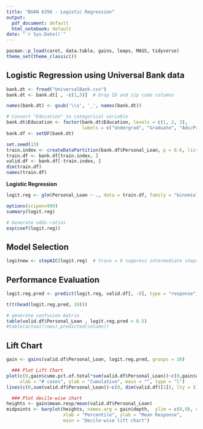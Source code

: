 ---
title: "BUAN 6356 - Logistic Regression"
output:
  pdf_document: default
  html_notebook: default
date: "`r Sys.Date()`"
---

```{r}
pacman::p_load(caret, data.table, gains, leaps, MASS, tidyverse)
theme_set(theme_classic())
```

## Logistic Regression using Universal Bank data
```{r readData}
bank.dt <- fread("UniversalBank.csv")
bank.dt <- bank.dt[ , -c(1,5)]  # Drop ID and zip code columns

names(bank.dt) <- gsub('\\s', '_', names(bank.dt))

# Convert "Education" to categorical variable
bank.dt$Education <- factor(bank.dt$Education, levels = c(1, 2, 3), 
                            labels = c("Undergrad", "Graduate", "Adv/Prof"))
bank.df <- setDF(bank.dt)

```


```{r dataPartition}
set.seed(13)
train.index <- createDataPartition(bank.df$Personal_Loan, p = 0.6, list = FALSE)
train.df <- bank.df[train.index, ]
valid.df <- bank.df[-train.index, ]
dim(train.df)
names(train.df)
```

__Logistic Regression__  
```{r logisticReg}
logit.reg <- glm(Personal_Loan ~ ., data = train.df, family = "binomial") 

options(scipen=999)
summary(logit.reg)

# Generate odds-ratios
exp(coef(logit.reg))
```


## Model Selection
```{r modelSelection}
logitnew <- stepAIC(logit.reg)  # trace = 0 suppress intermediate steps

```


## Performance Evaluation
```{r perfEval}
logit.reg.pred <- predict(logit.reg, valid.df[, -8], type = "response")

t(t(head(logit.reg.pred, 10)))

# generate confusion matrix
table(valid.df$Personal_Loan , logit.reg.pred > 0.5)
#table(actual(rows),predicted(column))
```


## Lift Chart
```{r}
gain <- gains(valid.df$Personal_Loan, logit.reg.pred, groups = 10)

  ### Plot Lift Chart
plot(c(0,gain$cume.pct.of.total*sum(valid.df$Personal_Loan))~c(0,gain$cume.obs), 
     xlab = "# cases", ylab = "Cumulative", main = "", type = "l")
lines(c(0,sum(valid.df$Personal_Loan))~c(0, dim(valid.df)[1]), lty = 5)

  ### Plot decile-wise chart
heights <- gain$mean.resp/mean(valid.df$Personal_Loan)
midpoints <- barplot(heights, names.arg = gain$depth,  ylim = c(0,9), col = "gold3",  
                     xlab = "Percentile", ylab = "Mean Response", 
                     main = "Decile-wise lift chart")

```



